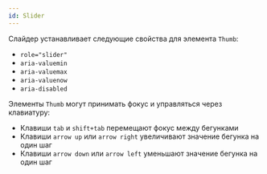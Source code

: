 ```yaml
---
id: Slider
---
```


Слайдер устанавливает следующие свойства для элемента `Thumb`:

- `role="slider"`
- `aria-valuemin`
- `aria-valuemax`
- `aria-valuenow`
- `aria-disabled`

Элементы `Thumb` могут принимать фокус и управляться через клавиатуру:

- Клавиши `tab` и `shift+tab` перемещают фокус между бегунками
- Клавиши `arrow up` или `arrow right` увеличивают значение бегунка на один шаг
- Клавиши `arrow down` или `arrow left` уменьшают значение бегунка на один шаг
